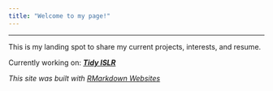 ```yaml
---
title: "Welcome to my page!"
---
```


-----

This is my landing spot to share my current projects, interests, and resume.

Currently working on: ***[Tidy ISLR](beaulucas.github.io/tidy_islr)***



*This site was built with [RMarkdown Websites](https://rmarkdown.rstudio.com/rmarkdown_websites.html)*
